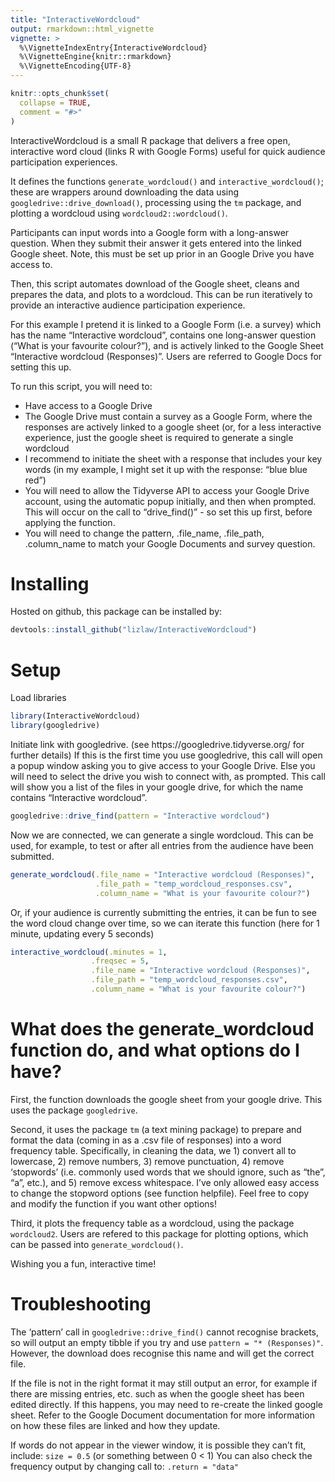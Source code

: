 ```yaml
---
title: "InteractiveWordcloud"
output: rmarkdown::html_vignette
vignette: >
  %\VignetteIndexEntry{InteractiveWordcloud}
  %\VignetteEngine{knitr::rmarkdown}
  %\VignetteEncoding{UTF-8}
---
```


```r
knitr::opts_chunk$set(
  collapse = TRUE,
  comment = "#>"
)
```

InteractiveWordcloud is a small R package that delivers a free open, interactive word cloud (links R with Google Forms) useful for quick audience participation experiences.

It defines the functions `generate_wordcloud()` and `interactive_wordcloud()`; these are wrappers around downloading the data using `googledrive::drive_download()`, processing using the `tm` package, and plotting a wordcloud using `wordcloud2::wordcloud()`.

Participants can input words into a Google form with a long-answer question. When they submit their answer it gets entered into the linked Google sheet. Note, this must be set up prior in an Google Drive you have access to.

Then, this script automates download of the Google sheet, cleans and prepares the data, and plots to a wordcloud. This can be run iteratively to provide an interactive audience participation experience.

For this example I pretend it is linked to a Google Form (i.e. a survey) which has the name "Interactive wordcloud", contains one long-answer question ("What is your favourite colour?"), and is actively linked to the Google Sheet "Interactive wordcloud (Responses)". Users are referred to Google Docs for setting this up.

To run this script, you will need to:

* Have access to a Google Drive
* The Google Drive must contain a survey as a Google Form, where the responses are actively linked to a google sheet (or, for a less interactive experience, just the google sheet is required to generate a single wordcloud
* I recommend to initiate the sheet with a response that includes your key words (in my example, I might set it up with the response: "blue blue red")
* You will need to allow the Tidyverse API to access your Google Drive account, using the automatic popup initially, and then when prompted. This will occur on the call to "drive_find()" - so set this up first, before applying the function.
* You will need to change the pattern, .file_name, .file_path, .column_name to match your Google Documents and survey question.

# Installing
Hosted on github, this package can be installed by:
```r
devtools::install_github("lizlaw/InteractiveWordcloud")
```

# Setup 
Load libraries
```r
library(InteractiveWordcloud)
library(googledrive)  
```

Initiate link with googledrive. (see https://googledrive.tidyverse.org/ for further details)
If this is the first time you use googledrive, this call will open a popup window asking you to give access to your Google Drive. Else you will need to select the drive you wish to connect with, as prompted.
This call will show you a list of the files in your google drive, for which the name contains "Interactive wordcloud".
```r
googledrive::drive_find(pattern = "Interactive wordcloud")
```

Now we are connected, we can generate a single wordcloud. This can be used, for example, to test or after all entries from the audience have been submitted.
```r
generate_wordcloud(.file_name = "Interactive wordcloud (Responses)",
                   .file_path = "temp_wordcloud_responses.csv",
                   .column_name = "What is your favourite colour?")
```

Or, if your audience is currently submitting the entries, it can be fun to see the word cloud change over time, so we can iterate this function (here for 1 minute, updating every 5 seconds)

```r
interactive_wordcloud(.minutes = 1, 
                  .freqsec = 5, 
                  .file_name = "Interactive wordcloud (Responses)",
                  .file_path = "temp_wordcloud_responses.csv",
                  .column_name = "What is your favourite colour?")
```

# What does the generate_wordcloud function do, and what options do I have? 

First, the function downloads the google sheet from your google drive. This uses the package `googledrive`.

Second, it uses the package `tm` (a text mining package) to prepare and format the data (coming in as a .csv file of responses) into a word frequency table. Specifically, in cleaning the data, we 1) convert all to lowercase, 2) remove numbers, 3) remove punctuation, 4) remove 'stopwords' (i.e. commonly used words that we should ignore, such as “the”, “a”, etc.), and 5) remove excess whitespace. I've only allowed easy access to change the stopword options (see function helpfile). Feel free to copy and modify the function if you want other options! 

Third, it plots the frequency table as a wordcloud, using the package `wordcloud2`. Users are refered to this package for plotting options, which can be passed into `generate_wordcloud()`.

Wishing you a fun, interactive time! 

# Troubleshooting

The 'pattern' call in `googledrive::drive_find()` cannot recognise brackets, so will output an empty tibble if you try and use `pattern = "* (Responses)"`. However, the download does recognise this name and will get the correct file. 

If the file is not in the right format it may still output an error, for example if there are missing entries, etc. such as when the google sheet has been edited directly. If this happens, you may need to re-create the linked google sheet. Refer to the Google Document documentation for more information on how these files are linked and how they update.

If words do not appear in the viewer window, it is possible they can't fit, include: `size = 0.5` (or something between 0 < 1)
You can also check the frequency output by changing call to: `.return = "data"`
